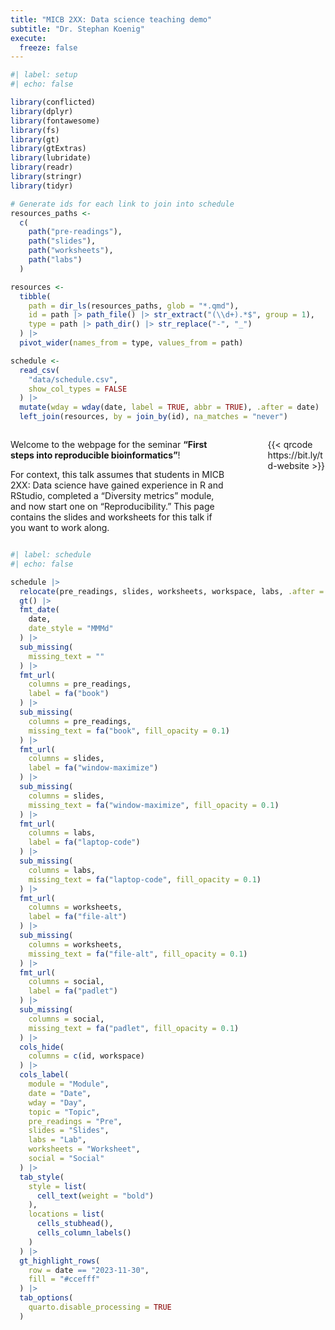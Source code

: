 ```yaml
---
title: "MICB 2XX: Data science teaching demo"
subtitle: "Dr. Stephan Koenig"
execute:
  freeze: false
---
```


```r
#| label: setup
#| echo: false

library(conflicted)
library(dplyr)
library(fontawesome)
library(fs)
library(gt)
library(gtExtras)
library(lubridate)
library(readr)
library(stringr)
library(tidyr)

# Generate ids for each link to join into schedule
resources_paths <- 
  c(
    path("pre-readings"),
    path("slides"),
    path("worksheets"),
    path("labs")
  )

resources <- 
  tibble(
    path = dir_ls(resources_paths, glob = "*.qmd"),
    id = path |> path_file() |> str_extract("(\\d+).*$", group = 1),
    type = path |> path_dir() |> str_replace("-", "_")
  ) |>
  pivot_wider(names_from = type, values_from = path)

schedule <-
  read_csv(
    "data/schedule.csv",
    show_col_types = FALSE
  ) |>
  mutate(wday = wday(date, label = TRUE, abbr = TRUE), .after = date) |> 
  left_join(resources, by = join_by(id), na_matches = "never")
```

::: columns
::: {.column width="75%"}
Welcome to the webpage for the seminar **"First steps into reproducible bioinformatics"**!

For context, this talk assumes that students in MICB 2XX: Data science have gained experience in R and RStudio, completed a "Diversity metrics" module, and now start one on "Reproducibility." This page contains the slides and worksheets for this talk if you want to work along.
:::

::: {.column width="5%"}
:::

::: {.column width="20%"}
{{< qrcode https://bit.ly/td-website >}}
:::
:::

```r
#| label: schedule
#| echo: false

schedule |>
  relocate(pre_readings, slides, worksheets, workspace, labs, .after = topic) |>
  gt() |> 
  fmt_date(
    date, 
    date_style = "MMMd"
  ) |> 
  sub_missing(
    missing_text = ""
  ) |> 
  fmt_url(
    columns = pre_readings,
    label = fa("book")
  ) |> 
  sub_missing(
    columns = pre_readings,
    missing_text = fa("book", fill_opacity = 0.1)
  ) |> 
  fmt_url(
    columns = slides,
    label = fa("window-maximize")
  ) |>
  sub_missing(
    columns = slides,
    missing_text = fa("window-maximize", fill_opacity = 0.1)
  ) |>
  fmt_url(
    columns = labs,
    label = fa("laptop-code")
  ) |>
  sub_missing(
    columns = labs,
    missing_text = fa("laptop-code", fill_opacity = 0.1)
  ) |>
  fmt_url(
    columns = worksheets,
    label = fa("file-alt")
  ) |>
  sub_missing(
    columns = worksheets,
    missing_text = fa("file-alt", fill_opacity = 0.1)
  ) |>
  fmt_url(
    columns = social,
    label = fa("padlet")
  ) |>
  sub_missing(
    columns = social,
    missing_text = fa("padlet", fill_opacity = 0.1)
  ) |>
  cols_hide(
    columns = c(id, workspace)
  ) |>
  cols_label(
    module = "Module",
    date = "Date",
    wday = "Day",
    topic = "Topic",
    pre_readings = "Pre",
    slides = "Slides",
    labs = "Lab",
    worksheets = "Worksheet",
    social = "Social"
  ) |> 
  tab_style(
    style = list(
      cell_text(weight = "bold")
    ),
    locations = list(
      cells_stubhead(),
      cells_column_labels()
    )
  ) |> 
  gt_highlight_rows(
    row = date == "2023-11-30",
    fill = "#ccefff"
  ) |> 
  tab_options(
    quarto.disable_processing = TRUE
  )
```
